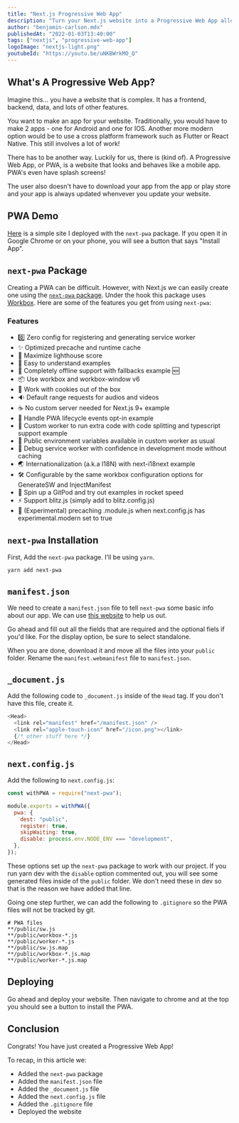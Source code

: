 ```yaml
---
title: "Next.js Progressive Web App"
description: "Turn your Next.js website into a Progressive Web App allowing offline support, push notifications and other great features using the next-pwa package."
author: "benjamin-carlson.mdx"
publishedAt: "2022-01-03T13:40:00"
tags: ["nextjs", "progressive-web-app"]
logoImage: "nextjs-light.png"
youtubeId: "https://youtu.be/uNKBWrkMO_Q"
---
```


## What's A Progressive Web App?

Imagine this... you have a website that is complex. It has a frontend, backend, data, and lots of other features.

You want to make an app for your website. Traditionally, you would have to make 2 apps - one for Android and one for IOS. Another more modern option would be to use a cross platform framework such as Flutter or React Native. This still involves a lot of work!

There has to be another way. Luckily for us, there is (kind of). A Progressive Web App, or PWA, is a website that looks and behaves like a mobile app. PWA's even have splash screens!

The user also doesn't have to download your app from the app or play store and your app is always updated whenvever you update your website.

## PWA Demo

[Here](https://next-pwa-rosy.vercel.app) is a simple site I deployed with the `next-pwa` package. If you open it in Google Chrome or on your phone, you will see a button that says "Install App".

## `next-pwa` Package

Creating a PWA can be difficult. However, with Next.js we can easily create one using the [`next-pwa` package](https://www.npmjs.com/package/next-pwa). Under the hook this package uses [Workbox](https://developers.google.com/web/tools/workbox/). Here are some of the features you get from using `next-pwa`:

### Features

- 0️⃣ Zero config for registering and generating service worker
- ✨ Optimized precache and runtime cache
- 💯 Maximize lighthouse score
- 🎈 Easy to understand examples
- 📴 Completely offline support with fallbacks example 🆕
- 📦 Use workbox and workbox-window v6
- 🍪 Work with cookies out of the box
- 🔉 Default range requests for audios and videos
- ☕ No custom server needed for Next.js 9+ example
- 🔧 Handle PWA lifecycle events opt-in example
- 📐 Custom worker to run extra code with code splitting and typescript support example
- 📜 Public environment variables available in custom worker as usual
- 🐞 Debug service worker with confidence in development mode without caching
- 🌏 Internationalization (a.k.a I18N) with next-i18next example
- 🛠 Configurable by the same workbox configuration options for GenerateSW and InjectManifest
- 🚀 Spin up a GitPod and try out examples in rocket speed
- ⚡ Support blitz.js (simply add to blitz.config.js)
- 🔩 (Experimental) precaching .module.js when next.config.js has experimental.modern set to true

## `next-pwa` Installation

First, Add the `next-pwa` package. I'll be using `yarn`.

```bash
yarn add next-pwa
```

## `manifest.json`

We need to create a `manifest.json` file to tell `next-pwa` some basic info about our app. We can use [this website](https://www.simicart.com/manifest-generator.html/) to help us out.

Go ahead and fill out all the fields that are required and the optional fiels if you'd like. For the display option, be sure to select standalone.

When you are done, download it and move all the files into your `public` folder. Rename the `manifest.webmanifest` file to `manifest.json`.

## `_document.js`

Add the following code to `_document.js` inside of the `Head` tag. If you don't have this file, create it.

```javascript:_document.js
<Head>
  <link rel="manifest" href="/manifest.json" />
  <link rel="apple-touch-icon" href="/icon.png"></link>
  {/* other stuff here */}
</Head>
```

## `next.config.js`

Add the following to `next.config.js`:

```javascript:next.config.js
const withPWA = require("next-pwa");

module.exports = withPWA({
  pwa: {
    dest: "public",
    register: true,
    skipWaiting: true,
    disable: process.env.NODE_ENV === "development",
  },
});
```

These options set up the `next-pwa` package to work with our project. If you run yarn dev with the `disable` option commented out, you will see some generated files inside of the `public` folder. We don't need these in dev so that is the reason we have added that line.

Going one step further, we can add the following to `.gitignore` so the PWA files will not be tracked by git.

```javascript:.gitignore
# PWA files
**/public/sw.js
**/public/workbox-*.js
**/public/worker-*.js
**/public/sw.js.map
**/public/workbox-*.js.map
**/public/worker-*.js.map
```

## Deploying

Go ahead and deploy your website. Then navigate to chrome and at the top you should see a button to install the PWA.

## Conclusion

Congrats! You have just created a Progressive Web App!

To recap, in this article we:

- Added the `next-pwa` package
- Added the `manifest.json` file
- Added the `_document.js` file
- Added the `next.config.js` file
- Added the `.gitignore` file
- Deployed the website
